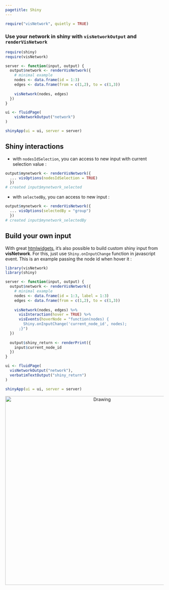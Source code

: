 ```yaml
---
pagetitle: Shiny
---
```


```r
require("visNetwork", quietly = TRUE)
```

### Use your network in shiny with ````visNetworkOutput```` and ````renderVisNetwork````

```r
require(shiny)
require(visNetwork)

server <- function(input, output) {
  output$network <- renderVisNetwork({
    # minimal example
    nodes <- data.frame(id = 1:3)
    edges <- data.frame(from = c(1,2), to = c(1,3))
    
    visNetwork(nodes, edges)
  })
}

ui <- fluidPage(
    visNetworkOutput("network")
)

shinyApp(ui = ui, server = server)
```

## Shiny interactions

* with ````nodesIdSelection````, you can access to new input with current selection value :

```r
output$mynetwork <- renderVisNetwork({
  ... visOptions(nodesIdSelection = TRUE)
  }) 
# created input$mynetwork_selected
```

* with ````selectedBy````, you can access to new input : 

```r
output$mynetwork <- renderVisNetwork({
  ... visOptions(selectedBy = "group")
  }) 
# created input$mynetwork_selectedBy
```

## Build your own input

With great [htmlwidgets](http://www.htmlwidgets.org/), it's also possible to build custom shiny input from **visNetwork**. For this, just use ````Shiny.onInputChange```` function in javascript event. This is an example passing the node id when hover it : 

```r
library(visNetwork)
library(shiny)

server <- function(input, output) {
  output$network <- renderVisNetwork({
    # minimal example
    nodes <- data.frame(id = 1:3, label = 1:3)
    edges <- data.frame(from = c(1,2), to = c(1,3))
    
    visNetwork(nodes, edges) %>%
      visInteraction(hover = TRUE) %>%
      visEvents(hoverNode = "function(nodes) {
        Shiny.onInputChange('current_node_id', nodes);
      ;}")
  })
  
  output$shiny_return <- renderPrint({
    input$current_node_id
  })
}

ui <- fluidPage(
  visNetworkOutput("network"),
  verbatimTextOutput("shiny_return")
)

shinyApp(ui = ui, server = server)
```

<div style="text-align:center" markdown="1">
<img src="images/shiny.png" alt="Drawing" style="width: 600px;"/>
</div>